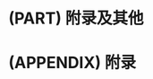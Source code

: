 \partquote{这只是万里长征走完了第一步，以后的路程更长，工作更伟大，更艰苦。务必使同志们继续地保持谦虚、谨慎、不骄不躁的作风，务必使同志们继续地保持艰苦奋斗的作风。}{毛泽东}
\partintro{
这里需要写点啥的。
}
# (PART) 附录及其他 {#part:others -}

# (APPENDIX) 附录 {#chap:appendix -} 